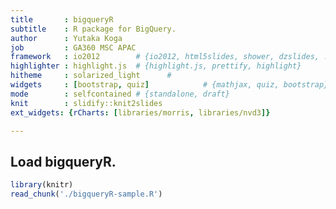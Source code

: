 ```yaml
---
title       : bigqueryR
subtitle    : R package for BigQuery.
author      : Yutaka Koga
job         : GA360 MSC APAC
framework   : io2012        # {io2012, html5slides, shower, dzslides, ...}
highlighter : highlight.js  # {highlight.js, prettify, highlight}
hitheme     : solarized_light      # 
widgets     : [bootstrap, quiz]            # {mathjax, quiz, bootstrap}
mode        : selfcontained # {standalone, draft}
knit        : slidify::knit2slides
ext_widgets: {rCharts: [libraries/morris, libraries/nvd3]}

--- 
```


## Load bigqueryR.
```r
library(knitr)
read_chunk('./bigqueryR-sample.R')
```

```r
```

